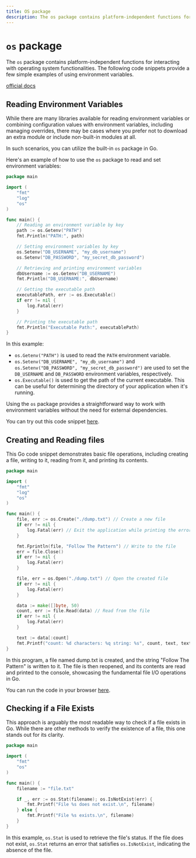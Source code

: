 ```yaml
---
title: OS package
description: The os package contains platform-independent functions for interacting with operating system functionalities
---
```


# `os` package

The `os` package contains platform-independent functions for interacting with operating system functionalities. The following code snippets provide a few simple examples of using environment variables.

[official docs](https://pkg.go.dev/os)

## Reading Environment Variables

While there are many libraries available for reading environment variables or combining configuration values with environment variables, including managing overrides, there may be cases where you prefer not to download an extra module or include non-built-in modules at all.

In such scenarios, you can utilize the built-in `os` package in Go.

Here's an example of how to use the `os` package to read and set environment variables:

```go copy {15,19}
package main

import (
	"fmt"
	"log"
	"os"
)

func main() {
	// Reading an environment variable by key
	path := os.Getenv("PATH")
	fmt.Println("PATH:", path)

	// Setting environment variables by key
	os.Setenv("DB_USERNAME", "my_db_username")
	os.Setenv("DB_PASSWORD", "my_secret_db_password")

	// Retrieving and printing environment variables
	dbUsername := os.Getenv("DB_USERNAME")
	fmt.Println("DB_USERNAME:", dbUsername)

	// Getting the executable path
	executablePath, err := os.Executable()
	if err != nil {
		log.Fatal(err)
	}

	// Printing the executable path
	fmt.Println("Executable Path:", executablePath)
}
```

In this example:

- `os.Getenv("PATH")` is used to read the `PATH` environment variable.
- `os.Setenv("DB_USERNAME", "my_db_username")` and `os.Setenv("DB_PASSWORD", "my_secret_db_password")` are used to set the `DB_USERNAME` and `DB_PASSWORD` environment variables, respectively.
- `os.Executable()` is used to get the path of the current executable. This can be useful for determining the directory of your application when it's running.

Using the `os` package provides a straightforward way to work with environment variables without the need for external dependencies.

You can try out this code snippet [here](https://goplay.followthepattern.net/snippet/XjjnslCALLK).

## Creating and Reading files

This Go code snippet demonstrates basic file operations, including creating a file, writing to it, reading from it, and printing its contents.

```go copy {10,21,26}
package main

import (
	"fmt"
	"log"
	"os"
)

func main() {
	file, err := os.Create("./dump.txt") // Create a new file
	if err != nil {
		log.Fatal(err) // Exit the application while printing the error
	}

	fmt.Fprintln(file, "Follow The Pattern") // Write to the file
	err = file.Close()
	if err != nil {
		log.Fatal(err)
	}

	file, err = os.Open("./dump.txt") // Open the created file
	if err != nil {
		log.Fatal(err)
	}

	data := make([]byte, 50)
	count, err := file.Read(data) // Read from the file
	if err != nil {
		log.Fatal(err)
	}

	text := data[:count]
	fmt.Printf("count: %d characters: %q string: %s", count, text, text) // Print the file content
}
```

In this program, a file named dump.txt is created, and the string "Follow The Pattern" is written to it.
The file is then reopened, and its contents are read and printed to the console, showcasing the fundamental file I/O operations in Go.

You can run the code in your browser [here](https://goplay.followthepattern.net/snippet/WjPLqDMq9Bb).

## Checking if a File Exists

This approach is arguably the most readable way to check if a file exists in Go. While there are other methods to verify the existence of a file, this one stands out for its clarity.

```go copy {11}
package main

import (
	"fmt"
	"os"
)

func main() {
	filename := "file.txt"

	if _, err := os.Stat(filename); os.IsNotExist(err) {
		fmt.Printf("File %s does not exist.\n", filename)
	} else {
		fmt.Printf("File %s exists.\n", filename)
	}
}
```

In this example, `os.Stat` is used to retrieve the file's status. If the file does not exist, `os.Stat` returns an error that satisfies `os.IsNotExist`, indicating the absence of the file.